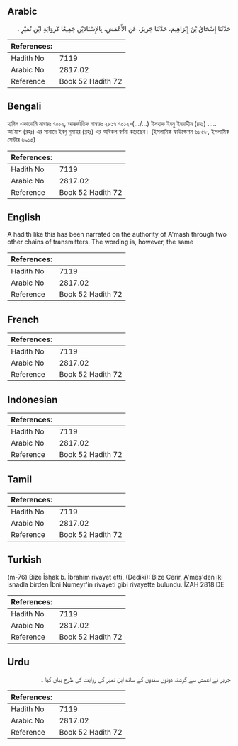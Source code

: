 ## Arabic


<div dir="rtl" lang="ar" style={{fontSize:'larger',backgroundColor:'#f8f9fa',padding:20}}>
حَدَّثَنَا إِسْحَاقُ بْنُ إِبْرَاهِيمَ، حَدَّثَنَا جَرِيرٌ، عَنِ الأَعْمَشِ، بِالإِسْنَادَيْنِ جَمِيعًا كَرِوَايَةِ ابْنِ نُمَيْرٍ ‏.‏
</div>
<div style={{backgroundColor:'#f8f9fa',padding:20, marginBottom: 10}}><table> <thead> <tr> <th>References:</th> <th></th> </tr> </thead> <tbody><tr><td>Hadith No</td><td>7119</td></tr><tr><td>Arabic No</td><td>2817.02</td></tr><tr><td>Reference</td><td>Book 52 Hadith 72</td></tr></tbody></table></div>

## Bengali


<div dir="ltr" lang="bn" style={{fontSize:'larger',backgroundColor:'#f8f9fa',padding:20}}>
হাদিস একাডেমি নাম্বারঃ ৭০১২, আন্তর্জাতিক নাম্বারঃ ২৮১৭ ৭০১২-(…/...) ইসহাক ইবনু ইবরাহীম (রহঃ) ..... আ'মাশ (রহঃ) এর সানাদে ইবনু নুমায়র (রহঃ) এর অবিকল বর্ণনা করেছেন। (ইসলামিক ফাউন্ডেশন ৬৮৫৮, ইসলামিক সেন্টার ৬৯১৫)
</div>
<div style={{backgroundColor:'#f8f9fa',padding:20, marginBottom: 10}}><table> <thead> <tr> <th>References:</th> <th></th> </tr> </thead> <tbody><tr><td>Hadith No</td><td>7119</td></tr><tr><td>Arabic No</td><td>2817.02</td></tr><tr><td>Reference</td><td>Book 52 Hadith 72</td></tr></tbody></table></div>

## English


<div dir="ltr" lang="en" style={{fontSize:'larger',backgroundColor:'#f8f9fa',padding:20}}>
A hadith like this has been narrated on the authority of A'mash through two other chains of transmitters. The wording is, however, the same
</div>
<div style={{backgroundColor:'#f8f9fa',padding:20, marginBottom: 10}}><table> <thead> <tr> <th>References:</th> <th></th> </tr> </thead> <tbody><tr><td>Hadith No</td><td>7119</td></tr><tr><td>Arabic No</td><td>2817.02</td></tr><tr><td>Reference</td><td>Book 52 Hadith 72</td></tr></tbody></table></div>

## French


<div dir="ltr" lang="fr" style={{fontSize:'larger',backgroundColor:'#f8f9fa',padding:20}}>

</div>
<div style={{backgroundColor:'#f8f9fa',padding:20, marginBottom: 10}}><table> <thead> <tr> <th>References:</th> <th></th> </tr> </thead> <tbody><tr><td>Hadith No</td><td>7119</td></tr><tr><td>Arabic No</td><td>2817.02</td></tr><tr><td>Reference</td><td>Book 52 Hadith 72</td></tr></tbody></table></div>

## Indonesian


<div dir="ltr" lang="id" style={{fontSize:'larger',backgroundColor:'#f8f9fa',padding:20}}>

</div>
<div style={{backgroundColor:'#f8f9fa',padding:20, marginBottom: 10}}><table> <thead> <tr> <th>References:</th> <th></th> </tr> </thead> <tbody><tr><td>Hadith No</td><td>7119</td></tr><tr><td>Arabic No</td><td>2817.02</td></tr><tr><td>Reference</td><td>Book 52 Hadith 72</td></tr></tbody></table></div>

## Tamil


<div dir="ltr" lang="ta" style={{fontSize:'larger',backgroundColor:'#f8f9fa',padding:20}}>

</div>
<div style={{backgroundColor:'#f8f9fa',padding:20, marginBottom: 10}}><table> <thead> <tr> <th>References:</th> <th></th> </tr> </thead> <tbody><tr><td>Hadith No</td><td>7119</td></tr><tr><td>Arabic No</td><td>2817.02</td></tr><tr><td>Reference</td><td>Book 52 Hadith 72</td></tr></tbody></table></div>

## Turkish


<div dir="ltr" lang="tr" style={{fontSize:'larger',backgroundColor:'#f8f9fa',padding:20}}>
(m-76) Bize İshak b. İbrahim rivayet etti, (Dediki): Bize Cerir, A'meş'den iki isnadla birden İbni Numeyr'in rivayeti gibi rivayette bulundu. İZAH 2818 DE
</div>
<div style={{backgroundColor:'#f8f9fa',padding:20, marginBottom: 10}}><table> <thead> <tr> <th>References:</th> <th></th> </tr> </thead> <tbody><tr><td>Hadith No</td><td>7119</td></tr><tr><td>Arabic No</td><td>2817.02</td></tr><tr><td>Reference</td><td>Book 52 Hadith 72</td></tr></tbody></table></div>

## Urdu


<div dir="rtl" lang="ur" style={{fontSize:'larger',backgroundColor:'#f8f9fa',padding:20}}>
جریر نے اعمش سے گزشتہ دونوں سندوں کے ساتھ ابن نمیر کی روایت کی طرح بیان کیا ۔
</div>
<div style={{backgroundColor:'#f8f9fa',padding:20, marginBottom: 10}}><table> <thead> <tr> <th>References:</th> <th></th> </tr> </thead> <tbody><tr><td>Hadith No</td><td>7119</td></tr><tr><td>Arabic No</td><td>2817.02</td></tr><tr><td>Reference</td><td>Book 52 Hadith 72</td></tr></tbody></table></div>